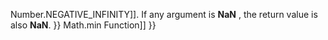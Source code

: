 {{Page_Title}}
{{Flags}}
{{Summary_Section|Returns the larger of a set of supplied numeric expressions.

}}
{{JS_Syntax|Formats={{JS_Syntax_Format
|Format= Math.max([ number1 [, number2 [... [, numberN ]]]]) }}
}}
{{Remarks_Section
|Remarks=The optional number1, number2, ..., numberN arguments are numeric expressions to be evaluated.

If no arguments are provided, the return value is equal to [[javascript/Number/constants{{!}}Number.NEGATIVE_INFINITY]]. If any argument is '''NaN''' , the return value is also '''NaN'''.
}}
{{Examples_Section
|Not_required=No
|Examples={{Single_Example
|Language=JavaScript
|Description=The following code shows how to get the larger of two expressions.

|Code= var x = Math.max(107 - 3,  48 * 90);
 document.write(x);
 
 // Output:
 // 4320
}}}}
{{See_Also_Section
|Manual_links=* [[javascript/Math/min{{!}}Math.min Function]]
}}
{{Topics | JS Basic}}

{{External_Attribution
|Is_CC-BY-SA=No
|Sources=MSDN
|MDN_link=
|MSDN_link=http://msdn.microsoft.com/en-us/library/ie/yek4tbz0%28v=vs.94%29.aspx Windows Internet Explorer JavaScript reference
|HTML5Rocks_link=
}}
